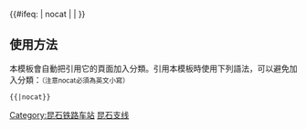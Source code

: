 {{鐵道路線|
| 模板名稱 = 昆石线
| 名稱 = [[昆石铁路|昆石支线]]
| 代表色 = #0033c9
| Logo = [[File:China Railways.svg|17px]]
| 背景顏色 = #FFFFFF
| 車站列表 = [[昆明北站|昆明北]] - [[麻园站 (云南省)|麻园]] - [[石咀站|石咀]]
}}
<includeonly>{{#ifeq: {{{1}}} | nocat | <!--空--> | [[Category:昆石铁路车站]] }}</includeonly><noinclude>

==使用方法==
本模板會自動把引用它的頁面加入分類。引用本模板時使用下列語法，可以避免加入分類：<small>（注意nocat必須為英文小寫）</small>
 <nowiki>{{</nowiki>{{PAGENAME}}<nowiki>|nocat}}</nowiki>
[[Category:中國鐵路路線模板|昆石支线]]
</noinclude>